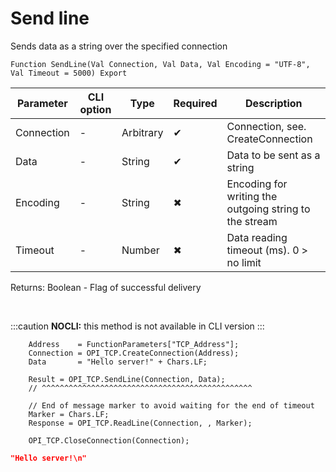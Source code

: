 ﻿---
sidebar_position: 6
description: Send line  and other functions to work with TCP in the Open Integration Package, a free open-source integration library for 1C:Enterprise 8, OneScript and CLI
keywords: [1C, 1С, 1С:Enterprise, 1С:Enterprise 8.3, API, Integration, Services, Exchange, OneScript, CLI, TCP]
---


# Send line 
 Sends data as a string over the specified connection



`Function SendLine(Val Connection, Val Data, Val Encoding = "UTF-8", Val Timeout = 5000) Export`

  | Parameter | CLI option | Type | Required | Description |
  |-|-|-|-|-|
  | Connection | - | Arbitrary | &#x2714; | Connection, see. CreateConnection |
  | Data | - | String | &#x2714; | Data to be sent as a string |
  | Encoding | - | String | &#x2716; | Encoding for writing the outgoing string to the stream |
  | Timeout | - | Number | &#x2716; | Data reading timeout (ms). 0 > no limit |

  
  Returns:  Boolean - Flag of successful delivery

<br/>


:::caution
**NOCLI:** this method is not available in CLI version
:::
<br/>


```bsl title="1C:Enterprise/OneScript code example"
    Address    = FunctionParameters["TCP_Address"];
    Connection = OPI_TCP.CreateConnection(Address);
    Data       = "Hello server!" + Chars.LF;

    Result = OPI_TCP.SendLine(Connection, Data);
    // ^^^^^^^^^^^^^^^^^^^^^^^^^^^^^^^^^^^^^^^^^^^^^^^

    // End of message marker to avoid waiting for the end of timeout
    Marker = Chars.LF;
    Response = OPI_TCP.ReadLine(Connection, , Marker);

    OPI_TCP.CloseConnection(Connection);
```
 



```json title="Result"
"Hello server!\n"
```
